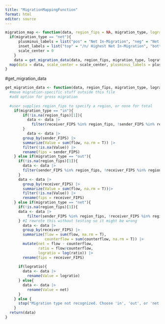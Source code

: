 ```yaml
---
title: "MigrationMappingFunction"
format: html
editor: source
---
```


```r
migration_map <- function(data, region_fips = NA, migration_type, logratio = F,...) {
  if(migration_type == "net"){
      plusminus_labels = list("pos" = "Net In-Migration", "neg" = "Net Out-Migration")
      inset_labels = list("top" = "/n/ Highest Net In-Migration", "bottom" = "/n/ Highest Net Out-Migration")
      scale_center = 0
    }
    data = get_migration_data(data, region_fips, migration_type, logratio)
  map(data = data, scale_center = scale_center, plusminus_labels = plusminus_labels, inset_labels = inset_labels, ...)
}
```

#get_migration_data
```r
get_migration_data <- function(data, region_fips, migration_type, logratio){
  #move migration-specific stuff outside this file
  #add option for gross migration
  
  #user supplies region_fips to specify a region, or none for total
    if(migration_type == "in"){
        if(!is.na(region_fips)[1]){
          data <- data |>
            filter(receiver_FIPS %in% region_fips, !sender_FIPS %in% region_fips)
        }
          data <- data |>
        group_by(sender_FIPS) |>
        summarize(Value = sum(flow, na.rm = T)) |>
        filter(!is.na(Value)) |>
        rename(fips = sender_FIPS)
    } else if(migration_type == "out"){
      if(!is.na(region_fips)[1]){
        data <- data |>
        filter(sender_FIPS %in% region_fips, !receiver_FIPS %in% region_fips)
      }
      data <- data |>
        group_by(receiver_FIPS) |>
        summarize(Value = sum(flow, na.rm = T))|>
        filter(!is.na(Value)) |>
        rename(fips = receiver_FIPS)
    } else if(migration_type == "net"){
      if(!is.na(region_fips)[1]){
      data <- data |>
          filter(sender_FIPS %in% region_fips, !receiver_FIPS %in% region_fips)
      } #I rewrote this without testing so it might be wrong
        data <- data |>
        group_by(receiver_FIPS) |>
        summarize(flow = sum(flow, na.rm = T),
                  counterflow = sum(counterflow, na.rm = T)) |>
        mutate(net = flow - counterflow,
               ratio = flow/counterflow,
               logratio = log(ratio)) |>
        rename(fips = receiver_FIPS)
      
      if(logratio){
        data <- data |>
          rename(Value = logratio)
      } else{
        data <- data |>
          rename(Value = net)
      }
    } else {
      stop("Migration type not recognized. Choose 'in', 'out', or 'net'")
    }
  return(data)
}
```
